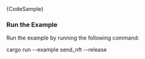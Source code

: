 
<DotEnvWarning />

<CodeBlock className="language-rust">
  {CodeSample}
</CodeBlock>

### Run the Example

Run the example by running the following command:

<CodeBlock className="language-bash">
    cargo run --example send_nft --release
</CodeBlock>